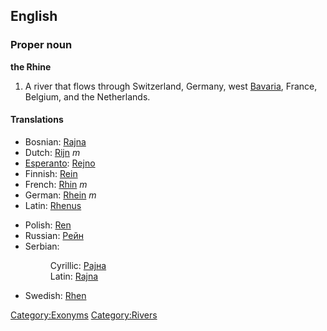 ==English==
{{wikipedia}}
===Proper noun===
'''the Rhine'''

#A river that flows through Switzerland, Germany, west [[Bavaria]], France, Belgium, and the Netherlands.

====Translations====
{{top}}
*Bosnian: [[Rajna]] {{f}}
*Dutch: [[Rijn]] ''m''
*[[Esperanto]]: [[Rejno]]
*Finnish: [[Rein#Finnish|Rein]]
*French: [[Rhin]] ''m''
*German: [[Rhein]] ''m''
*Latin: [[Rhenus]]
{{mid}}
*Polish: [[Ren#Polish|Ren]]
*Russian: [[Рейн]]
*Serbian:
*:Cyrillic: [[Рајна]] {{f}}
*:Latin: [[Rajna#Serbian|Rajna]] {{f}}
*Swedish: [[Rhen]]
{{bottom}}

[[Category:Exonyms]]
[[Category:Rivers]]